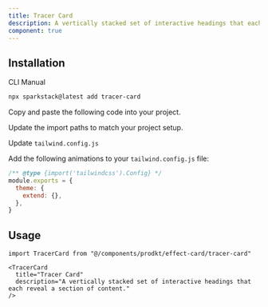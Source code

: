 ```yaml
---
title: Tracer Card
description: A vertically stacked set of interactive headings that each reveal a section of content.
component: true
---
```


<ComponentPreview
  name="effect-tracer-card-demo"
  description="A vertically stacked set of interactive headings that each reveal a section of content."
/>

## Installation

<Tabs defaultValue="cli">

<TabsList>
  <TabsTrigger value="cli">CLI</TabsTrigger>
  <TabsTrigger value="manual">Manual</TabsTrigger>
</TabsList>

<TabsContent value="cli">

```bash
npx sparkstack@latest add tracer-card
```

</TabsContent>

<TabsContent value="manual">

<Steps>

<Step>Copy and paste the following code into your project.</Step>

<ComponentSource name="tracer-card" />

<Step>Update the import paths to match your project setup.</Step>

<Step>Update `tailwind.config.js`</Step>

Add the following animations to your `tailwind.config.js` file:

```js title="tailwind.config.js" {1-2}
/** @type {import('tailwindcss').Config} */
module.exports = {
  theme: {
    extend: {},
  },
}
```

</Steps>

</TabsContent>

</Tabs>

## Usage

```tsx
import TracerCard from "@/components/prodkt/effect-card/tracer-card"
```

```tsx
<TracerCard
  title="Tracer Card"
  description="A vertically stacked set of interactive headings that each reveal a section of content."
/>
```
